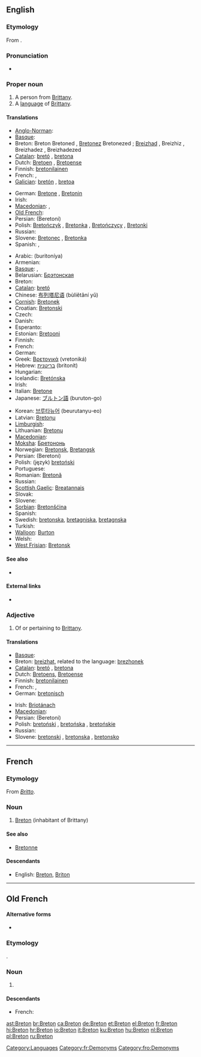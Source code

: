 {{interwiktionary|code=br}}
{{also|breton|bretón}}
==English==
{{wikipedia}}

===Etymology===
From {{etyl|fr}} {{term|lang=fr|Breton}}.

===Pronunciation===
* {{IPA|/ˈbɹɛtən/}}

===Proper noun===
{{en-proper noun|Bretons}}

# A person from [[Brittany]].
# A [[language]] of [[w:Brittany|Brittany]].

====Translations====
{{trans-top|the people}}
* [[Anglo-Norman]]: {{tø|xno|Bretun}}
* [[Basque]]: {{t|eu|bretainiar|xs=Basque}}
* Breton: Breton {{m}} Bretoned {{p}}, [[Bretonez]] {{f}} Bretonezed {{p}}; [[Breizhad]] {{m}}, Breizhiz {{p}}, Breizhadez {{f}}, Breizhadezed {{p}}
* [[Catalan]]: [[bretó]] {{m}}, [[bretona]] {{f}}
* Dutch: [[Bretoen]] {{m}}, [[Bretoense]] {{f}}
* Finnish: [[bretonilainen]]
* French: {{t+|fr|Breton|m}}, {{t+|fr|Bretonne|f}}
* [[Galician]]: [[bretón]] {{m}}, [[bretoa]] {{f}}
{{trans-mid}}
* German: [[Bretone]] {{m}}, [[Bretonin]] {{f}}
* Irish: {{t|ga|Briotánach|m|xs=Irish}}
* [[Macedonian]]: {{t|mk|Бретонец|m|tr=Brétonec}},  {{t|mk|Бретонка|f|tr=Brétonka}}
* [[Old French]]: {{tø|fro|Breton}}
* Persian: {{fa-Arab|[[برتونی]]}} (Beretoni)
* Polish: [[Bretończyk]] {{m}}, [[Bretonka]] {{f}}, [[Bretończycy]] {{m|p}}, [[Bretonki]] {{f|p}}
* Russian: {{t+|ru|бретонец|m|tr=bretónets}}
* Slovene: [[Bretonec]] {{m}}, [[Bretonka]] {{f}}
* Spanish: {{t+|es|bretón|m}}, {{t-|es|bretona|f}}
{{trans-bottom}}

{{trans-top|the language}}
* Arabic: {{Arab|[[بريتونية]]}} (buritoníya) {{f}}
* Armenian: {{t-|hy|բրետոներեն|tr=bretoneren}}
* [[Basque]]: {{t|eu|bretainiera|xs=Basque}}, {{t|eu|bretoiera|xs=Basque}}
* Belarusian: [[Брэтонская]]
* Breton: {{t+|br|brezhoneg|m|xs=Breton}}
* [[Catalan]]: [[bretó]] {{m}}
* Chinese: [[布列塔尼语]] (bùliětǎní yǔ)
* [[Cornish]]: [[Bretonek]]
* Croatian: [[Bretonski]]
* Czech: {{t+|cs|bretonština|f}}
* Danish: {{t-|da|Bretonsk}}
* Esperanto: {{t|eo|bretona lingvo|xs=Esperanto}}
* Estonian: [[Bretooni]]
* Finnish: {{t+|fi|bretoni}}
* French: {{t+|fr|breton|m}}
* German: {{t+|de|Bretonisch|n}}
* Greek: [[Βρετονικά]] (vretoniká) {{n|p}}
* Hebrew: [[בריטנית]] (britonít) {{f}}
* Hungarian: {{t+|hu|Breton}}
* Icelandic: [[Bretónska]]
* Irish: {{t|ga|Briotáinis|f|xs=Irish}}
* Italian: [[Bretone]]
* Japanese: [[ブルトン語]] (buruton-go)
{{trans-mid}}
* Korean: [[브루타뉴어]] (beurutanyu-eo)
* Latvian: [[Bretoņu]]
* [[Limburgish]]: {{t|li|Breitsj|n|xs=Limburgish}}
* Lithuanian: [[Bretonų]]
* [[Macedonian]]: {{t-|mk|бретонски|m|tr=brétonski}}
* [[Moksha]]: [[Бретононь]]
* Norwegian: [[Bretonsk]], [[Bretangsk]]
* Persian: {{fa-Arab|[[برتونی]]}} (Beretoni)
* Polish: (język) [[bretoński]] {{m}}
* Portuguese: {{t+|pt|bretão}}
* Romanian: [[Bretonă]]
* Russian: {{t+|ru|бретонский|tr=bretónskij}}
* [[Scottish Gaelic]]: [[Breatannais]] {{f}}
* Slovak: {{t+|sk|Bretónsky}}
* Slovene: {{t+|sl|bretonščina|f}}
* [[Sorbian]]: [[Bretonšćina]]
* Spanish: {{t+|es|bretón|m}}
* Swedish: [[bretonska]], [[bretagniska]], [[bretagnska]]
* Turkish: {{t+|tr|Bröton}}
* [[Walloon]]: [[Burton]]
* Welsh: {{t-|cy|Llydaweg|xs=Welsh}}
* [[West Frisian]]: [[Bretonsk]]
{{trans-bottom}}

====See also====
* {{langcat}}

====External links====
* {{ISO 639|link=Ethnologue|1code=br|code=bre}}

===Adjective===
{{en-adj|-}}

# Of or pertaining to [[Brittany]].

====Translations====
{{trans-top|pertaining to Brittany}}
* [[Basque]]: {{t|eu|bretainiar|xs=Basque}}
* Breton: [[breizhat]], related to the language: [[brezhonek]]
* [[Catalan]]: [[bretó]] {{m}}, [[bretona]] {{f}}
* Dutch: [[Bretoens]], [[Bretoense]]
* Finnish: [[bretonilainen]]
* French: {{t+|fr|breton|m}}, {{t+|fr|bretonne|f}}
* German: [[bretonisch]]
{{trans-mid}}
* Irish: [[Briotánach]]
* [[Macedonian]]: {{t-|mk|бретонски|m|tr=brétonski}}
* Persian: {{fa-Arab|[[برتونی]]}} (Beretoni)
* Polish: [[bretoński]] {{m}}, [[bretońska]] {{f}}, [[bretońskie]] {{n}}
* Russian: {{t+|ru|бретонский|tr=bretónskij}}
* Slovene: [[bretonski]] {{m}}, [[bretonska]] {{f}}, [[bretonsko]] {{n}}
{{trans-bottom}}

[[Category:Languages]]

----

==French==

===Etymology===
From {{etyl|la|fr}} ''[[Britto]]''.

===Noun===
{{fr-noun|m|f=Bretonne}}

# [[#English|Breton]] (inhabitant of Brittany)

====See also====
* [[Bretonne]]

====Descendants====
* English: [[#English|Breton]], [[Briton]]

[[Category:fr:Demonyms]]
----

==Old French==

====Alternative forms====
* {{l|fro|Bretun}}

===Etymology===
{{etyl|la|fro}} {{term|Britto|lang=la}}.

===Noun===
{{fro-noun-m}}

# {{l|en|Breton}} {{gloss|inhabitant of Brittany}}

====Descendants====
* French: {{l|fr|Breton}}

[[Category:fro:Demonyms]]

[[ast:Breton]]
[[br:Breton]]
[[ca:Breton]]
[[de:Breton]]
[[et:Breton]]
[[el:Breton]]
[[fr:Breton]]
[[hi:Breton]]
[[hr:Breton]]
[[io:Breton]]
[[it:Breton]]
[[ku:Breton]]
[[hu:Breton]]
[[nl:Breton]]
[[pl:Breton]]
[[ru:Breton]]